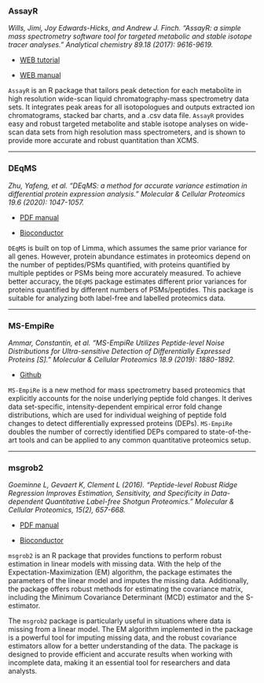 ### AssayR

*Wills, Jimi, Joy Edwards-Hicks, and Andrew J. Finch. "AssayR: a simple mass spectrometry software tool for targeted metabolic and stable isotope tracer analyses." Analytical chemistry 89.18 (2017): 9616-9619.*

- [WEB tutorial](https://bioinformaticshome.com/db/tool/AssayR)

- [WEB manual](https://gitlab.com/jimiwills/assay.R/-/blob/master/README.md)

`AssayR` is an R package that tailors peak detection for each metabolite in high resolution wide-scan liquid chromatography-mass spectrometry data sets. It integrates peak areas for all isotopologues and outputs extracted ion chromatograms, stacked bar charts, and a .csv data file. `AssayR` provides easy and robust targeted metabolite and stable isotope analyses on wide-scan data sets from high resolution mass spectrometers, and is shown to provide more accurate and robust quantitation than XCMS.

---

### DEqMS

*Zhu, Yafeng, et al. "DEqMS: a method for accurate variance estimation in differential protein expression analysis." Molecular & Cellular Proteomics 19.6 (2020): 1047-1057.*

- [PDF manual](https://www.bioconductor.org/packages/release/bioc/manuals/DEqMS/man/DEqMS.pdf)

- [Bioconductor](https://www.bioconductor.org/packages/release/bioc/html/DEqMS.html)

`DEqMS` is built on top of Limma, which assumes the same prior variance for all genes. However, protein abundance estimates in proteomics depend on the number of peptides/PSMs quantified, with proteins quantified by multiple peptides or PSMs being more accurately measured. To achieve better accuracy, the `DEqMS` package estimates different prior variances for proteins quantified by different numbers of PSMs/peptides. This package is suitable for analyzing both label-free and labelled proteomics data.

---

### MS-EmpiRe

*Ammar, Constantin, et al. "MS-EmpiRe Utilizes Peptide-level Noise Distributions for Ultra-sensitive Detection of Differentially Expressed Proteins [S]." Molecular & Cellular Proteomics 18.9 (2019): 1880-1892.*

- [Github](https://github.com/zimmerlab/MS-EmpiRe)

`MS-EmpiRe` is a new method for mass spectrometry based proteomics that explicitly accounts for the noise underlying peptide fold changes. It derives data set-specific, intensity-dependent empirical error fold change distributions, which are used for individual weighing of peptide fold changes to detect differentially expressed proteins (DEPs). `MS-EmpiRe` doubles the number of correctly identified DEPs compared to state-of-the-art tools and can be applied to any common quantitative proteomics setup.

---

### msgrob2

*Goeminne L, Gevaert K, Clement L (2016). “Peptide-level Robust Ridge Regression Improves Estimation, Sensitivity, and Specificity in Data-dependent Quantitative Label-free Shotgun Proteomics.” Molecular & Cellular Proteomics, 15(2), 657-668.*

- [PDF manual](https://www.bioconductor.org/packages/release/bioc/manuals/msqrob2/man/msqrob2.pdf)

- [Bioconductor](https://www.bioconductor.org/packages/release/bioc/html/msqrob2.html)

`msgrob2` is an R package that provides functions to perform robust estimation in linear models with missing data. With the help of the Expectation-Maximization (EM) algorithm, the package estimates the parameters of the linear model and imputes the missing data. Additionally, the package offers robust methods for estimating the covariance matrix, including the Minimum Covariance Determinant (MCD) estimator and the S-estimator.

The `msgrob2` package is particularly useful in situations where data is missing from a linear model. The EM algorithm implemented in the package is a powerful tool for imputing missing data, and the robust covariance estimators allow for a better understanding of the data. The package is designed to provide efficient and accurate results when working with incomplete data, making it an essential tool for researchers and data analysts.

